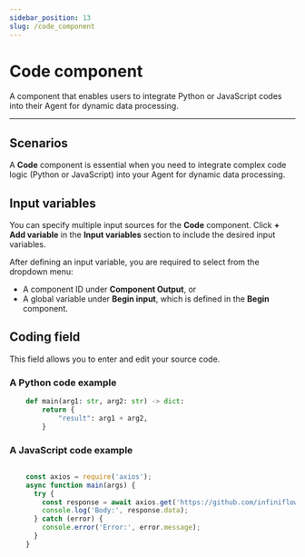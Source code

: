 ---
sidebar_position: 13
slug: /code_component
---

# Code component

A component that enables users to integrate Python or JavaScript codes into their Agent for dynamic data processing.

---

## Scenarios

A **Code** component is essential when you need to integrate complex code logic (Python or JavaScript) into your Agent for dynamic data processing.

## Input variables

You can specify multiple input sources for the **Code** component. Click **+ Add variable** in the **Input variables** section to include the desired input variables. 

After defining an input variable, you are required to select from the dropdown menu:
  - A component ID under **Component Output**, or 
  - A global variable under **Begin input**, which is defined in the **Begin** component.

## Coding field

This field allows you to enter and edit your source code.

### A Python code example

```Python 
    def main(arg1: str, arg2: str) -> dict:
        return {
            "result": arg1 + arg2,
        }
```

### A JavaScript code example

```JavaScript

    const axios = require('axios');
    async function main(args) {
      try {
        const response = await axios.get('https://github.com/infiniflow/ragflow');
        console.log('Body:', response.data);
      } catch (error) {
        console.error('Error:', error.message);
      }
    }
```



